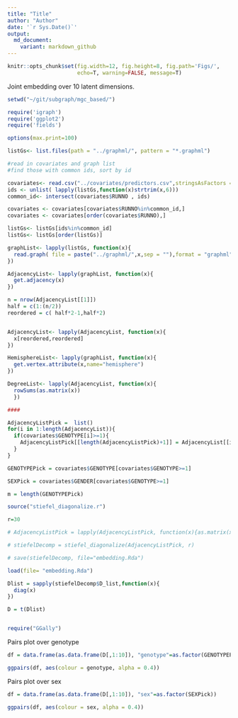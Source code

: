 ```yaml
---
title: "Title"
author: "Author"
date: '`r Sys.Date()`'
output:
  md_document: 
    variant: markdown_github
---
```


```r
knitr::opts_chunk$set(fig.width=12, fig.height=8, fig.path='Figs/',
                      echo=T, warning=FALSE, message=T)
```

Joint embedding over 10 latent dimensions.

```r
setwd("~/git/subgraph/mgc_based/")

require('igraph')
require('ggplot2')
require('fields')

options(max.print=100)

listGs<- list.files(path = "../graphml/", pattern = "*.graphml")

#read in covariates and graph list
#find those with common ids, sort by id

covariates<- read.csv("../covariates/predictors.csv",stringsAsFactors = F)
ids <- unlist( lapply(listGs,function(x)strtrim(x,6)))
common_id<- intersect(covariates$RUNNO , ids)

covariates <- covariates[covariates$RUNNO%in%common_id,]
covariates <- covariates[order(covariates$RUNNO),]  

listGs<- listGs[ids%in%common_id]
listGs<- listGs[order(listGs)]

graphList<- lapply(listGs, function(x){
  read.graph( file = paste("../graphml/",x,sep = ""),format = "graphml")
})

AdjacencyList<- lapply(graphList, function(x){
  get.adjacency(x)
})

n = nrow(AdjacencyList[[1]])
half = c(1:(n/2))
reordered = c( half*2-1,half*2)


AdjacencyList<- lapply(AdjacencyList, function(x){
  x[reordered,reordered]
})

HemisphereList<- lapply(graphList, function(x){
  get.vertex.attribute(x,name="hemisphere")
})

DegreeList<- lapply(AdjacencyList, function(x){
  rowSums(as.matrix(x))
  })

####

AdjacencyListPick =  list()
for(i in 1:length(AdjacencyList)){
  if(covariates$GENOTYPE[i]>=1){
    AdjacencyListPick[[length(AdjacencyListPick)+1]] = AdjacencyList[[i]]
  }
}

GENOTYPEPick = covariates$GENOTYPE[covariates$GENOTYPE>=1]

SEXPick = covariates$GENDER[covariates$GENOTYPE>=1]

m = length(GENOTYPEPick)
```

```r

source("stiefel_diagonalize.r")

r=30

# AdjacencyListPick = lapply(AdjacencyListPick, function(x){as.matrix(x)})

# stiefelDecomp = stiefel_diagonalize(AdjacencyListPick, r)

# save(stiefelDecomp, file="embedding.Rda")

```

```r

load(file= "embedding.Rda")

Dlist = sapply(stiefelDecomp$D_list,function(x){
  diag(x)
})

D = t(Dlist)


require("GGally")


```


Pairs plot over genotype

```r

df = data.frame(as.data.frame(D[,1:10]), "genotype"=as.factor(GENOTYPEPick))

ggpairs(df, aes(colour = genotype, alpha = 0.4))


```


Pairs plot over sex

```r

df = data.frame(as.data.frame(D[,1:10]), "sex"=as.factor(SEXPick))

ggpairs(df, aes(colour = sex, alpha = 0.4))
```